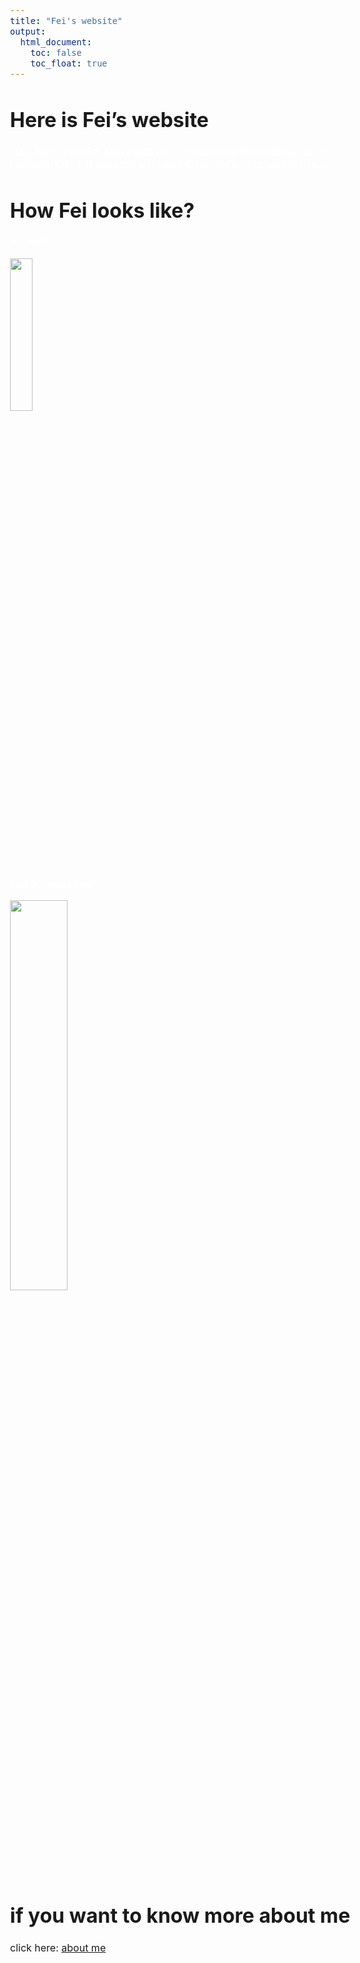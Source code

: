 ```yaml
---
title: "Fei's website"
output: 
  html_document:
    toc: false
    toc_float: true
---
```


<style>
    body {
    background: url('image/bioart.png');
    background-position: center center;
    background-size: cover;
    background-repeat: no-repeat;
    background-attachment: fixed;
    font-size:12pt
    }
</style>

# Here is Fei's website 

<p style="color:white;"> LOL, here is the Fei Xiao's website. I am creating this website for my homework 4, Jeff says the website will be useful, and we will see....</p>

# How Fei looks like? 

<p style="color:white;"> It's me!! </p>

<img src="image/little.JPG" style = "width:25%"/>


<p style="color:white;">and 20 years later </p>

<img src="image/now.jpeg" style = "width:40%"/>




# if you want to know more about me 
click here: [about me](about.html)




